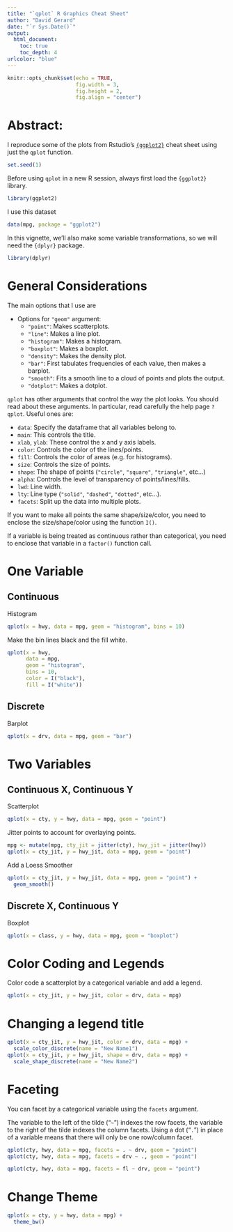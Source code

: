 ```yaml
---
title: "`qplot` R Graphics Cheat Sheet"
author: "David Gerard"
date: "`r Sys.Date()`"
output:  
  html_document:
    toc: true
    toc_depth: 4
urlcolor: "blue"
---
```


```r
knitr::opts_chunk$set(echo = TRUE, 
                      fig.width = 3, 
                      fig.height = 2, 
                      fig.align = "center")
```

# Abstract:
I reproduce some of the plots from Rstudio's [`{ggplot2}`](https://github.com/rstudio/cheatsheets/raw/master/data-visualization-2.1.pdf) cheat sheet using just the `qplot` function.

```r
set.seed(1)
```

Before using `qplot` in a new R session, always first load the `{ggplot2}` library.

```r
library(ggplot2)
```

I use this dataset

```r
data(mpg, package = "ggplot2")
```

In this vignette, we'll also make some variable transformations, so we will need the `{dplyr}` package.

```r
library(dplyr)
```

# General Considerations

The main options that I use are

- Options for `"geom"` argument:
    - `"point"`: Makes scatterplots.
    - `"line"`: Makes a line plot.
    - `"histogram"`: Makes a histogram.
    - `"boxplot"`: Makes a boxplot.
    - `"density"`: Makes the density plot.
    - `"bar"`: First tabulates frequencies of each value, then makes a barplot.
    - `"smooth"`: Fits a smooth line to a cloud of points and plots the output.
    - `"dotplot"`: Makes a dotplot.

`qplot` has other arguments that control the way the plot looks. You should read about these arguments. In particular, read carefully the help page `?qplot`. Useful ones are:

- `data`: Specify the dataframe that all variables belong to.
- `main`: This controls the title.
- `xlab`, `ylab`: These control the x and y axis labels.
- `color`: Controls the color of the lines/points.
- `fill`: Controls the color of areas (e.g. for histograms).
- `size`: Controls the size of points.
- `shape`: The shape of points (`"circle"`, `"square"`, `"triangle"`, etc...)
- `alpha`: Controls the level of transparency of points/lines/fills.
- `lwd`: Line width.
- `lty`: Line type (`"solid"`, `"dashed"`, `"dotted"`, etc...).
- `facets`: Split up the data into multiple plots.

If you want to make all points the same shape/size/color, you need to enclose the size/shape/color using the function `I()`.

If a variable is being treated as continuous rather than categorical, you need to enclose that variable in a `factor()` function call.

# One Variable

## Continuous

Histogram
```r
qplot(x = hwy, data = mpg, geom = "histogram", bins = 10)
```

Make the bin lines black and the fill white.

```r
qplot(x = hwy,
      data = mpg,
      geom = "histogram",
      bins = 10, 
      color = I("black"),
      fill = I("white"))
```


## Discrete
Barplot
```r
qplot(x = drv, data = mpg, geom = "bar")
```

# Two Variables

## Continuous X, Continuous Y

Scatterplot
```r
qplot(x = cty, y = hwy, data = mpg, geom = "point")
```

\newpage
Jitter points to account for overlaying points.
```r
mpg <- mutate(mpg, cty_jit = jitter(cty), hwy_jit = jitter(hwy))
qplot(x = cty_jit, y = hwy_jit, data = mpg, geom = "point")
```

Add a Loess Smoother
```r
qplot(x = cty_jit, y = hwy_jit, data = mpg, geom = "point") + 
  geom_smooth()
```

## Discrete X, Continuous Y

Boxplot
```r
qplot(x = class, y = hwy, data = mpg, geom = "boxplot")
```

\newpage

# Color Coding and Legends
Color code a scatterplot by a categorical variable and add a legend.
```r
qplot(x = cty_jit, y = hwy_jit, color = drv, data = mpg)
```

\newpage

# Changing a legend title

```r
qplot(x = cty_jit, y = hwy_jit, color = drv, data = mpg) + 
  scale_color_discrete(name = "New Name1")
qplot(x = cty_jit, y = hwy_jit, shape = drv, data = mpg) +
  scale_shape_discrete(name = "New Name2")
```

# Faceting

You can facet by a categorical variable using the `facets` argument.

The variable to the left of the tilde ("`~`") indexes the row facets, the variable to the right of the tilde indexes the column facets. Using a dot ("`.`") in place of a variable means that there will only be one row/column facet.

```r
qplot(cty, hwy, data = mpg, facets = . ~ drv, geom = "point")
qplot(cty, hwy, data = mpg, facets = drv ~ ., geom = "point")
```

```r
qplot(cty, hwy, data = mpg, facets = fl ~ drv, geom = "point")
```

# Change Theme

```r
qplot(x = cty, y = hwy, data = mpg) +
  theme_bw()
```






